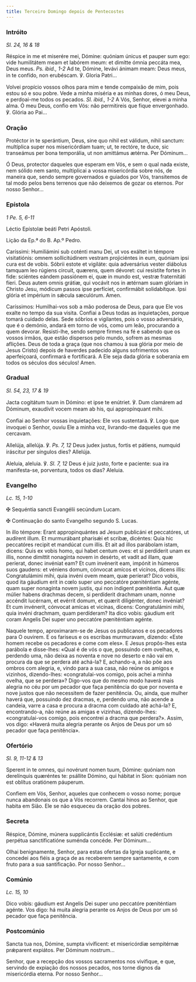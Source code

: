 ```yaml
---
title: Terceiro Domingo depois de Pentecostes
---
```


### Intróito

<em>Sl. 24, 16 & 18</em>

<div class="side-by-side not-content">

Réspice in me et miserére mei, Dómine: quóniam únicus et pauper sum ego: vide humilitátem meam et labórem meum: et dimítte ómnia peccáta mea, Deus meus. <em>Ps. ibid., 1-2</em> Ad te, Dómine, levávi ánimam meam: Deus meus, in te confído, non erubéscam. ℣. Gloria Patri...

Volvei propício vossos olhos para mim e tende compaixão de mim, pois estou só e sou pobre. Vede a minha miséria e as minhas dores, ó meu Deus, e perdoai-me todos os pecados. <em>Sl. ibid., 1-2</em> A Vós, Senhor, elevei a minha alma. Ó meu Deus, confio em Vós: não permitireis que fique envergonhado. ℣. Glória ao Pai...

</div>

### Oração

<div class="side-by-side not-content">

Protéctor in te sperántium, Deus, sine quo nihil est válidum, nihil sanctum: multíplica super nos misericórdiam tuam; ut, te rectóre, te duce, sic transeámus per bona temporália, ut non amittámus ætérna. Per Dóminum...

Ó Deus, protector daqueles que esperam em Vós, e sem o qual nada existe, nem sólido nem santo, multiplicai a vossa misericórdia sobre nós, de maneira que, sendo sempre governados e guiados por Vós, transitemos de tal modo pelos bens terrenos que não deixemos de gozar os eternos. Por nosso Senhor...

</div>

### Epístola

<em>1 Pe. 5, 6-11</em>

<div class="side-by-side not-content">

Léctio Epístolæ beáti Petri Apóstoli.

Lição da Ep.ª do B. Ap.º Pedro.

Caríssimi: Humiliámini sub coténti manu Dei, ut vos exáltet in témpore visitatiónis: omnem sollicitúdinem vestram projiciéntes in eum, quóniam ipsi cura est de vobis. Sóbrii estote et vigiláte: quia adversárius vester diábolus tamquam leo rúgiens circuit, quærens, quem dévoret: cui resístite fortes in fide: sciéntes eándem passiónem ei, quæ in mundo est, vestræ fraternitáti fíeri. Deus autem omnis grátiæ, qui vocávit nos in ætérnam suam glóriam in Christo Jesu, módicum passos ipse perfíciet, confirmábit solidabítque. Ipsi glória et impérium in sǽcula sæculórum. Amen.

Caríssimos: Humilhai-vos sob a mão poderosa de Deus, para que Ele vos exalte no tempo da sua visita. Confiai a Deus todas as inquietações, porque tomará cuidado delas. Sede sóbrios e vigilantes, pois o vosso adversário, que é o demónio, andará em torno de vós, como um leão, procurando a quem devorar. Resisti-lhe, sendo sempre firmes na fé e sabendo que os vossos irmãos, que estão dispersos pelo mundo, sofrem as mesmas aflições. Deus de toda a graça (que nos chamou à sua glória por meio de Jesus Cristo) depois de haverdes padecido alguns sofrimentos vos aperfeiçoará, confirmará e fortificará. A Ele seja dada glória e soberania em todos os séculos dos séculos! Amen.

</div>

### Gradual

<em>Sl. 54, 23, 17 & 19</em>

<div class="side-by-side not-content">

Jacta cogitátum tuum in Dómino: et ipse te enútriet. ℣. Dum clamárem ad Dóminum, exaudívit vocem meam ab his, qui appropínquant mihi.

Confiai ao Senhor vossas inquietações: Ele vos sustentará. ℣. Logo que invoquei o Senhor, ouviu Ele a minha voz, livrando-me daqueles que me cercavam.

Allelúja, allelúja. ℣. <em>Ps. 7, 12</em> Deus judex justus, fortis et pátiens, numquid iráscitur per síngulos dies? Allelúja.

Aleluia, aleluia. ℣. <em>Sl. 7, 12</em> Deus é juiz justo, forte e paciente: sua ira manifesta-se, porventura, todos os dias? Aleluia.

</div>

### Evangelho

<em>Lc. 15, 1-10</em>

<div class="side-by-side not-content">

<span class="cross text-red-500">✠</span> Sequéntia sancti Evangélii secúndum Lucam.

<span class="cross text-red-500">✠</span> Continuação do santo Evangelho segundo S. Lucas.

In illo témpore: Erant appropinquántes ad Jesum publicáni et peccatóres, ut audírent illum. Et murmurábant pharisǽi et scribæ, dicéntes: Quia hic peccatóres recipit et mandúcat cum illis. Et ait ad illos parábolam istam, dicens: Quis ex vobis homo, qui habet centum oves: et si perdíderit unam ex illis, nonne dimíttit nonagínta novem in desérto, et vadit ad illam, quæ períerat, donec invéniat eam? Et cum invénerit eam, impónit in húmeros suos gaudens: et véniens domum, cónvocat amícos et vicínos, dicens illis: Congratulámini mihi, quia invéni ovem meam, quæ períerat? Dico vobis, quod ita gáudium erit in cœlo super uno peccatóre pœniténtiam agénte, quam super nonagínta novem justis, qui non índigent pœniténtia. Aut quæ múlier habens drachmas decem, si perdíderit drachmam unam, nonne accéndit lucérnam, et evérrit domum, et quærit diligénter, donec invéniat? Et cum invénerit, cónvocat amícas et vicínas, dicens: Congratulámini mihi, quia invéni drachmam, quam perdíderam? Ita dico vobis: gáudium erit coram Angelis Dei super uno peccatóre pœniténtiam agénte.

Naquele tempo, aproximaram-se de Jesus os publicanos e os pecadores para O ouvirem. E os fariseus e os escribas murmuravam, dizendo: «Este homem recebe os pecadores e come com eles». E Jesus propôs-lhes esta parábola e disse-lhes: «Qual é de vós o que, possuindo cem ovelhas, e, perdendo uma, não deixa as noventa e nove no deserto e não vai em procura da que se perdera até achá-la? E, achando-a, a não põe aos ombros com alegria, e, vindo para a sua casa, não reúne os amigos e vizinhos, dizendo-lhes: «congratulai-vos comigo, pois achei a minha ovelha, que se perdera»? Digo-vos que do mesmo modo haverá mais alegria no céu por um pecador que faça penitência do que por noventa e nove justos que não necessitem de fazer penitência. Ou, ainda, que mulher haverá que, possuindo dez dracmas, e, perdendo uma, não acende a candeia, varre a casa e procura a dracma com cuidado até achá-la? E, encontrando-a, não reúne as amigas e vizinhas, dizendo-lhes: «congratulai-vos comigo, pois encontrei a dracma que perdera?». Assim, vos digo: «Haverá muita alegria perante os Anjos de Deus por um só pecador que faça penitência».

</div>

### Ofertório

<em>Sl. 9, 11-12 & 13</em>

<div class="side-by-side not-content">

Sperent in te omnes, qui novérunt nomen tuum, Dómine: quóniam non derelínquis quæréntes te: psállite Dómino, qui hábitat in Sion: quóniam non est oblítus oratiónem páuperum.

Confiem em Vós, Senhor, aqueles que conhecem o vosso nome; porque nunca abandonais os que a Vós recorrem. Cantai hinos ao Senhor, que habita em Sião. Ele se não esqueceu da oração dos pobres.

</div>

### Secreta

<div class="side-by-side not-content">

Réspice, Dómine, múnera supplicántis Ecclésiæ: et salúti credéntium perpétua sanctificatióne suménda concéde. Per Dóminum...

Olhai benignamente, Senhor, para estas ofertas da Igreja suplicante, e concedei aos fiéis a graça de as receberem sempre santamente, e com fruto para a sua santificação. Por nosso Senhor...

</div>

### Comúnio

<em>Lc. 15, 10</em>

<div class="side-by-side not-content">

Dico vobis: gáudium est Angelis Dei super uno peccatóre pœniténtiam agénte. Vos digo: há muita alegria perante os Anjos de Deus por um só pecador que faça penitência.

</div>

### Postcomúnio

<div class="side-by-side not-content">

Sancta tua nos, Dómine, sumpta vivíficent: et misericórdiæ sempitérnæ prǽparent expiátos. Per Dóminum nostrum...

Senhor, que a recepção dos vossos sacramentos nos vivifique, e que, servindo de expiação dos nossos pecados, nos torne dignos da misericórdia eterna. Por nosso Senhor...

</div>
